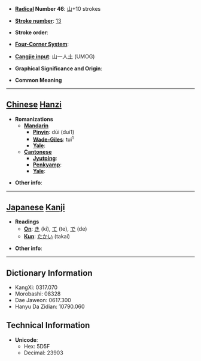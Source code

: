 * '''[[Wiktionary:Chinese radical index| Radical]] Number 46''': [[Wiktionary:Chinese radical index 山|山]]+10 strokes

* '''[[Wiktionary:Chinese total strokes index|Stroke number]]''': [[Wiktionary:Chinese total strokes index 13|13]]

* '''Stroke order''': 

* '''[[Wiktionary:Chinese four corner index|Four-Corner System]]''': 

* '''[[Wiktionary:Chinese Cangjie index|Cangjie input]]''': 山一人土 (UMOG)

* '''Graphical Significance and Origin''': 

* '''Common Meaning'''

----

== [[Chinese]] [[Hanzi]] ==

* '''Romanizations'''
** '''[[Mandarin]]'''
*** '''[[Pinyin]]''': dūi (dui1)
*** '''[[Wade-Giles]]''': tui<sup>1</sup>
*** '''[[Yale]]''': 
** '''[[Cantonese]]'''
*** '''[[Jyutping]]''':
*** '''[[Penkyamp]]''': 
*** '''[[Yale]]''': 

* '''Other info''': 

----

== [[Japanese]] [[Kanji]] ==

* '''Readings'''
** '''[[On]]''': [[き]] (ki), [[て]] (te), [[で]] (de)
** '''[[Kun]]''': [[たかい]] (takai)

* '''Other info''':  

----

== Dictionary Information ==

* KangXi: 0317.070
* Morobashi: 08328
* Dae Jaweon: 0617.300
* Hanyu Da Zidian: 10790.060

== Technical Information ==

* '''Unicode''':
** Hex: 5D5F
** Decimal: 23903